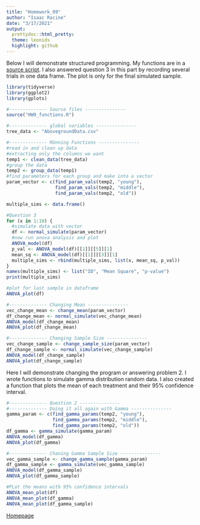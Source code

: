 ---
title: "Homework_09"
author: "Isaac Racine"
date: "3/17/2021"
output:
  prettydoc::html_pretty:
  theme: leonids
  highlight: github
---

Below I will demonstrate structured programming. My functions are in a [source script](.\hw9_source.html). I also answered question 3 in this part by recording several trials in one data frame. The plot is only for the final simulated sample.

```{r}
library(tidyverse)
library(ggplot2)
library(gplots)

#-------------- Source files ---------------
source("HW9_functions.R")

#-------------- global variables ---------------
tree_data <- "AbovegroundData.csv"

#-------------- RUnning Functions ---------------
#read in and clean up data
#extracting only the columns we want
temp1 <- clean_data(tree_data)
#group the data
temp2 <- group_data(temp1)
#find parameters for each group and make into a vector
param_vector <- c(find_param_vals(temp2, "young"),
                  find_param_vals(temp2, "middle"),
                  find_param_vals(temp2, "old"))

multiple_sims <- data.frame()

#Question 3
for (x in 1:10) {
  #simulate data with vector
  df <- normal_simulate(param_vector)
  #now run anova analysis and plot
  ANOVA_model(df)
  p_val <- ANOVA_model(df)[[1]][[5]][1]
  mean_sq <- ANOVA_model(df)[[1]][[3]][1]
  multiple_sims <- rbind(multiple_sims, list(x, mean_sq, p_val))
}
names(multiple_sims) <- list("ID", "Mean Square", "p-value")
print(multiple_sims)

#plot for last sample in dataframe
ANOVA_plot(df)

#-------------- Changing Mean ---------------
vec_change_mean <- change_mean(param_vector)
df_change_mean <- normal_simulate(vec_change_mean)
ANOVA_model(df_change_mean)
ANOVA_plot(df_change_mean)

#-------------- Changing Sample Size ---------------
vec_change_sample <- change_sample_size(param_vector)
df_change_sample <- normal_simulate(vec_change_sample)
ANOVA_model(df_change_sample)
ANOVA_plot(df_change_sample)
```

Here I will demonstrate changing the program or answering problem 2. I wrote functions to simulate gamma distribution random data. I also created a function that plots the mean of each treatment and their 95% confidence interval.
```{r}
#-------------- Question 2 ---------------
#-------------- Doing it all again with Gamma ---------------
gamma_param <- c(find_gamma_params(temp2, "young"),
                 find_gamma_params(temp2, "middle"),
                 find_gamma_params(temp2, "old"))
df_gamma <- gamma_simulate(gamma_param)
ANOVA_model(df_gamma)
ANOVA_plot(df_gamma)

#-------------- Chaning Gamma Sample Size ---------------
vec_gamma_sample <- change_gamma_sample(gamma_param)
df_gamma_sample <- gamma_simulate(vec_gamma_sample)
ANOVA_model(df_gamma_sample)  
ANOVA_plot(df_gamma_sample)  

#PLot the means with 95% confidence intervals
ANOVA_mean_plot(df)
ANOVA_mean_plot(df_gamma)
ANOVA_mean_plot(df_gamma_sample)

```

[Homepage](.\index.html)